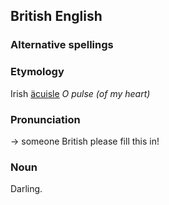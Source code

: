 ==British English==
===Alternative spellings===
===Etymology===
Irish [[äcuisle]] ''O pulse (of my heart)''

===Pronunciation===
-> someone British please fill this in!

===Noun===
Darling.